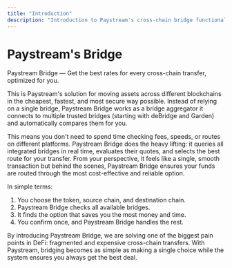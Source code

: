 ```yaml
---
title: "Introduction"
description: "Introduction to Paystream's cross-chain bridge functionality."
---
```


# Paystream's Bridge

Paystream Bridge — Get the best rates for every cross-chain transfer, optimized for you.

This is Paystream's solution for moving assets across different blockchains in the cheapest, fastest, and most secure way possible. Instead of relying on a single bridge, Paystream Bridge works as a bridge aggregator it connects to multiple trusted bridges (starting with deBridge and Garden) and automatically compares them for you.

This means you don't need to spend time checking fees, speeds, or routes on different platforms. Paystream Bridge does the heavy lifting: it queries all integrated bridges in real time, evaluates their quotes, and selects the best route for your transfer. From your perspective, it feels like a single, smooth transaction but behind the scenes, Paystream Bridge ensures your funds are routed through the most cost-effective and reliable option.

In simple terms:

1. You choose the token, source chain, and destination chain.
2. Paystream Bridge checks all available bridges.
3. It finds the option that saves you the most money and time.
4. You confirm once, and Paystream Bridge handles the rest.

By introducing Paystream Bridge, we are solving one of the biggest pain points in DeFi: fragmented and expensive cross-chain transfers. With Paystream, bridging becomes as simple as making a single choice while the system ensures you always get the best deal.
